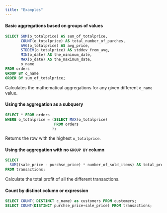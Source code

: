 ```yaml
---
title: "Examples"
---
```


#### Basic aggregations based on groups of values

```sql
SELECT SUM(o_totalprice) AS sum_of_totalprice,
       COUNT(o_totalprice) AS total_number_of_purches,
       AVG(o_totalprice) AS avg_price,
       STDDEV(o_totalprice) AS stddev_from_avg,
       MIN(o_date) AS the_minimum_date,
       MAX(o_date) AS the_maximum_date,
       o_name
FROM orders
GROUP BY o_name
ORDER BY sum_of_totalprice;
```

Calculates the mathematical aggregations for any given different `o_name` value.

#### Using the aggregation as a subquery

```sql
SELECT * FROM orders
WHERE o_totalprice = (SELECT MAX(o_totalprice)
                      FROM orders
                     );
```

Returns the row with the highest `o_totalprice`.

#### Using the aggregation with no `GROUP BY` column

```sql
SELECT
  SUM((sale_price - purchse_price) * number_of_sold_items) AS total_profit
FROM transactions;
```

Calculate the total profit of all the different transactions.

#### Count by distinct column or expression

```sql
SELECT COUNT( DISTINCT c_name) as customers FROM customers;
SELECT COUNT(DISTINCT purchse_price+sale_price) FROM transactions;
```